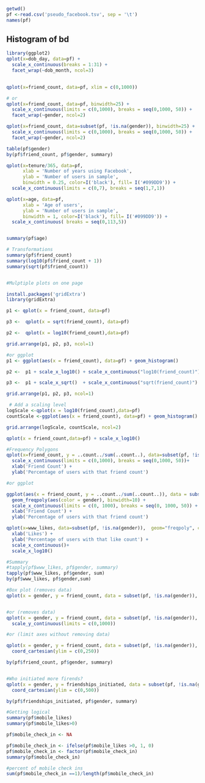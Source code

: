 ```r
getwd()
pf <-read.csv('pseudo_facebook.tsv', sep = '\t')
names(pf)
```

## Histogram of bd

```r
library(ggplot2)
qplot(x=dob_day, data=pf) +
  scale_x_continuous(breaks = 1:31) +
  facet_wrap(~dob_month, ncol=3)
  
```
```r
qplot(x=friend_count, data=pf, xlim = c(0,1000)) 

# or
qplot(x=friend_count, data=pf, binwidth=25) + 
  scale_x_continuous(limits = c(0,1000), breaks = seq(0,1000, 50)) +
  facet_wrap(~gender, ncol=2)
```

```r
qplot(x=friend_count, data=subset(pf, !is.na(gender)), binwidth=25) + 
  scale_x_continuous(limits = c(0,1000), breaks = seq(0,1000, 50)) +
  facet_wrap(~gender, ncol=2)
```
```r
table(pf$gender)
by(pf$friend_count, pf$gender, summary)
```

```r
qplot(x=tenure/365, data=pf, 
      xlab = 'Number of years using Facebook',
      ylab = 'Number of users in sample',
      binwidth = 0.25, color=I('black'), fill= I('#099DD9')) +
  scale_x_continuous(limits = c(0,7), breaks = seq(1,7,1))
```
```r
qplot(x=age, data=pf, 
      xlab = 'Age of users',
      ylab = 'Number of users in sample',
      binwidth = 1, color=I('black'), fill= I('#099DD9')) +
  scale_x_continuous( breaks = seq(0,113,5))


summary(pf$age)
```
```r
# Transformations
summary(pf$friend_count)
summary(log10(pf$friend_count + 1))
summary(sqrt(pf$friend_count))



```
```r
#Mulptiple plots on one page

install.packages('gridExtra') 
library(gridExtra) 

p1 <- qplot(x = friend_count, data=pf) 

p3 <-  qplot(x = sqrt(friend_count), data=pf)

p2 <-  qplot(x = log10(friend_count),data=pf) 

grid.arrange(p1, p2, p3, ncol=1)

#or ggplot
p1 <- ggplot(aes(x = friend_count), data=pf) + geom_histogram() 

p2 <-  p1 + scale_x_log10() + scale_x_continuous("log10(friend_count)")

p3 <-  p1 + scale_x_sqrt()  + scale_x_continuous("sqrt(friend_count)")

grid.arrange(p1, p2, p3, ncol=1)

```
```r
 # Add a scaling level
logScale <-qplot(x = log10(friend_count),data=pf) 
countScale <-ggplot(aes(x = friend_count), data=pf) + geom_histogram() + scale_x_log10()

grid.arrange(logScale, countScale, ncol=2)

qplot(x = friend_count,data=pf) + scale_x_log10()
```

```r
#Frequency Polygons
qplot(x=friend_count, y = ..count../sum(..count..), data=subset(pf, !is.na(gender)), binwidth=10 , geom="freqpoly", color=gender) + 
  scale_x_continuous(limits = c(0,1000), breaks = seq(0,1000, 50))+ 
  xlab('Friend Count') + 
  ylab('Percentage of users with that friend count') 

#or ggplot

ggplot(aes(x = friend_count, y = ..count../sum(..count..)), data = subset(pf, !is.na(gender))) + 
  geom_freqpoly(aes(color = gender), binwidth=10) + 
  scale_x_continuous(limits = c(0, 1000), breaks = seq(0, 1000, 50)) + 
  xlab('Friend Count') + 
  ylab('Percentage of users with that friend count')

```
```r
qplot(x=www_likes, data=subset(pf, !is.na(gender)),  geom="freqpoly", color=gender) + 
  xlab('Likes') + 
  ylab('Percentage of users with that like count') + 
  scale_x_continuous()+
  scale_x_log10()
```
```r
#Summary  
#tapply(pf$www_likes, pf$gender, summary)
tapply(pf$www_likes, pf$gender, sum)
by(pf$www_likes, pf$gender,sum)
```

```r
#Box plot (removes data)
qplot(x = gender, y = friend_count, data = subset(pf, !is.na(gender)), geom = 'boxplot', ylim = c(0,1000))


#or (removes data)
qplot(x = gender, y = friend_count, data = subset(pf, !is.na(gender)), geom = 'boxplot') +
  scale_y_continuous(limits = c(0,1000))

#or (limit axes without removing data)

qplot(x = gender, y = friend_count, data = subset(pf, !is.na(gender)), geom = 'boxplot') +
  coord_cartesian(ylim = c(0,250))

by(pf$friend_count, pf$gender, summary)



```
```r
#Who initiated more firends?
qplot(x = gender, y = friendships_initiated, data = subset(pf, !is.na(gender)), geom = 'boxplot') +
  coord_cartesian(ylim = c(0,500))

by(pf$friendships_initiated, pf$gender, summary)
```
```r
#Getting logical
summary(pf$mobile_likes)
summary(pf$mobile_likes>0)

pf$mobile_check_in <- NA

pf$mobile_check_in <- ifelse(pf$mobile_likes >0, 1, 0)
pf$mobile_check_in <- factor(pf$mobile_check_in)
summary(pf$mobile_check_in)

#percent of mobile check ins
sum(pf$mobile_check_in ==1)/length(pf$mobile_check_in)


```

